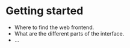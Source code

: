 # Getting started

- Where to find the web frontend.
- What are the different parts of the interface.
- ...